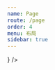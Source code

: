 ```yaml
---
name: Page
route: /page
order: 4
menu: 布局
sidebar: true
---
```


<Page>
    <ListPage
       searchBar={<SearchFormHook fields={[{
                                               key: '_id',
                                               name: '记录标识',
                                             }]}/>}
    />
</Page>